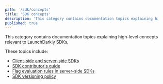 ```yaml
---
path: '/sdk/concepts'
title: 'SDK concepts'
description: 'This category contains documentation topics explaining high-level concepts relevant to LaunchDarkly SDKs.'
published: true
---
```


This category contains documentation topics explaining high-level concepts relevant to LaunchDarkly SDKs.

These topics include:

* [Client-side and server-side SDKs](/sdk/concepts/client-side-server-side)
* [SDK contributor's guide](/sdk/concepts/contributors-guide)
* [Flag evaluation rules in server-side SDKs](/sdk/concepts/flag-evaluation-rules)
* [SDK versioning policy](/sdk/concepts/versioning)
